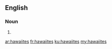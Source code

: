 ==English==

===Noun===
{{head|en}}

# {{plural of|hawaiite}}

[[ar:hawaiites]]
[[fr:hawaiites]]
[[ku:hawaiites]]
[[my:hawaiites]]